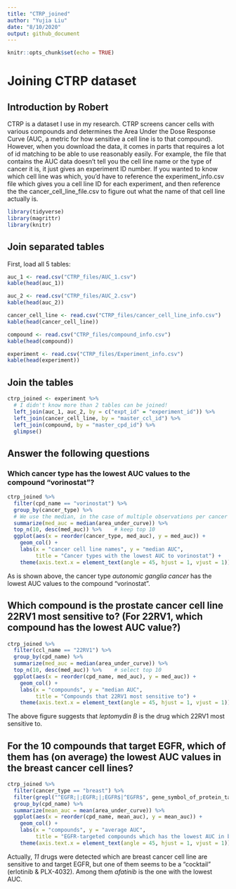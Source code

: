 ```yaml
---
title: "CTRP_joined"
author: "Yujia Liu"
date: "8/10/2020"
output: github_document
---
```


```r
knitr::opts_chunk$set(echo = TRUE)
```

# Joining CTRP dataset

## Introduction by Robert

CTRP is a dataset I use in my research. CTRP screens cancer cells with various compounds and determines the Area Under the Dose Response Curve (AUC, a metric for how sensitive a cell line is to that compound). However, when you download the data, it comes in parts that requires a lot of id matching to be able to use reasonably easily. For example, the file that contains the AUC data doesn't tell you the cell line name or the type of cancer it is, it just gives an experiment ID number. If you wanted to know which cell line was which, you'd have to reference the experiment_info.csv file which gives you a cell line ID for each experiment, and then reference the the cancer_cell_line_file.csv to figure out what the name of that cell line actually is. 

```r
library(tidyverse)
library(magrittr)
library(knitr)
```

## Join separated tables

First, load all 5 tables:

```r
auc_1 <- read.csv("CTRP_files/AUC_1.csv")
kable(head(auc_1))

auc_2 <- read.csv("CTRP_files/AUC_2.csv")
kable(head(auc_2))

cancer_cell_line <- read.csv("CTRP_files/cancer_cell_line_info.csv")
kable(head(cancer_cell_line))

compound <- read.csv("CTRP_files/compound_info.csv")
kable(head(compound))

experiment <- read.csv("CTRP_files/Experiment_info.csv")
kable(head(experiment))
```

## Join the tables

```r
ctrp_joined <- experiment %>%
  # I didn't know more than 2 tables can be joined!
  left_join(auc_1, auc_2, by = c("expt_id" = "experiment_id")) %>%
  left_join(cancer_cell_line, by = "master_ccl_id") %>%
  left_join(compound, by = "master_cpd_id") %>%
  glimpse()
```

## Answer the following questions

### Which cancer type has the lowest AUC values to the compound "vorinostat"?

```r
ctrp_joined %>%
  filter(cpd_name == "vorinostat") %>%
  group_by(cancer_type) %>%
  # We use the median, in the case of multiple observations per cancer
  summarize(med_auc = median(area_under_curve)) %>%
  top_n(10, desc(med_auc)) %>%    # keep top 10
  ggplot(aes(x = reorder(cancer_type, med_auc), y = med_auc)) +
    geom_col() +
    labs(x = "cancer cell line names", y = "median AUC", 
         title = "Cancer types with the lowest AUC to vorinostat") +
    theme(axis.text.x = element_text(angle = 45, hjust = 1, vjust = 1))
```

As is shown above, the cancer type *autonomic ganglia cancer* has the lowest AUC values to the compound "vorinostat".

## Which compound is the prostate cancer cell line 22RV1 most sensitive to? (For 22RV1, which compound has the lowest AUC value?)

```r
ctrp_joined %>%
  filter(ccl_name == "22RV1") %>%
  group_by(cpd_name) %>%
  summarize(med_auc = median(area_under_curve)) %>%
  top_n(10, desc(med_auc)) %>%    # select top 10
  ggplot(aes(x = reorder(cpd_name, med_auc), y = med_auc)) +
    geom_col() +
    labs(x = "compounds", y = "median AUC", 
         title = "Compounds that 22RV1 most sensitive to") +
    theme(axis.text.x = element_text(angle = 45, hjust = 1, vjust = 1))
```

The above figure suggests that *leptomydin B* is the drug which 22RV1 most sensitive to.

## For the 10 compounds that target EGFR, which of them has (on average) the lowest AUC values in the breast cancer cell lines?

```r
ctrp_joined %>%
  filter(cancer_type == "breast") %>%
  filter(grepl("^EGFR;|;EGFR;|;EGFR$|^EGFR$", gene_symbol_of_protein_target)) %>%
  group_by(cpd_name) %>%
  summarize(mean_auc = mean(area_under_curve)) %>%
  ggplot(aes(x = reorder(cpd_name, mean_auc), y = mean_auc)) +
    geom_col() +
    labs(x = "compounds", y = "average AUC",
         title = "EGFR-targeted compounds which has the lowest AUC in breast cancer") +
    theme(axis.text.x = element_text(angle = 45, hjust = 1, vjust = 1))
```

Actually, *11* drugs were detected which are breast cancer cell line are sensitive to and target EGFR, but one of them seems to be a "cocktail" (erlotinib & PLX-4032). Among them *afatinib* is the one with the lowest AUC.
